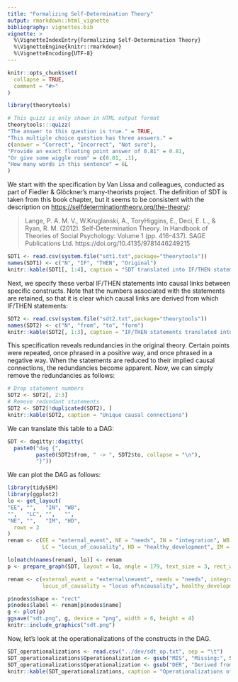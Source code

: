```yaml
---
title: "Formalizing Self-Determination Theory"
output: rmarkdown::html_vignette
bibliography: vignettes.bib
vignette: >
  %\VignetteIndexEntry{Formalizing Self-Determination Theory}
  %\VignetteEngine{knitr::rmarkdown}
  %\VignetteEncoding{UTF-8}
---
```


```r
knitr::opts_chunk$set(
  collapse = TRUE,
  comment = "#>"
)
```

```r
library(theorytools)
```

```r
# This quizz is only shown in HTML output format
theorytools:::quizz(
"The answer to this question is true." = TRUE,
"This multiple choice question has three answers." =
c(answer = "Correct", "Incorrect", "Not sure"),
"Provide an exact floating point answer of 0.81" = 0.81,
"Or give some wiggle room" = c(0.81, .1),
"How many words in this sentence" = 6L
)
```

We start with the specification by Van Lissa and colleagues, conducted as part of Fiedler & Glöckner's many-theorists project.
The definition of SDT is taken from this book chapter, but it seems to be consistent with the description on <https://selfdeterminationtheory.org/the-theory/>:

> Lange, P. A. M. V., W.Kruglanski, A., ToryHiggins, E., Deci, E. L., & Ryan, R. M. (2012). Self-Determination Theory. In Handbook of Theories of Social Psychology: Volume 1 (pp. 416–437). SAGE Publications Ltd. https://doi.org/10.4135/9781446249215




```r
SDT1 <- read.csv(system.file("sdt1.txt",package="theorytools"))
names(SDT1) <- c("N", "IF", "THEN", "Original")
knitr::kable(SDT1[, 1:4], caption = "SDT translated into IF/THEN statements")
```


Next, we specify these verbal IF/THEN statements into causal links between specific constructs.
Note that the numbers associated with the statements are retained,
so that it is clear which causal links are derived from which IF/THEN statements:

```r
SDT2 <- read.csv(system.file("sdt2.txt",package="theorytools"))
names(SDT2) <- c("N", "from", "to", "form")
knitr::kable(SDT2[, 1:3], caption = "IF/THEN statements translated into causal connections")
```

This specification reveals redundancies in the original theory.
Certain points were repeated, once phrased in a positive way, and once phrased in a negative way.
When the statements are reduced to their implied causal connections, the redundancies become apparent.
Now, we can simply remove the redundancies as follows:

```r
# Drop statement numbers
SDT2 <- SDT2[, 2:3]
# Remove redundant statements
SDT2 <- SDT2[!duplicated(SDT2), ]
knitr::kable(SDT2, caption = "Unique causal connections")
```

We can translate this table to a DAG:

```r
SDT <- dagitty::dagitty(
  paste0("dag {",
         paste0(SDT2$from, " -> ", SDT2$to, collapse = "\n"),
         "}"))
```

We can plot the DAG as follows:

```r
library(tidySEM)
library(ggplot2)
lo <- get_layout(
"EE", "",   "IN", "WB",
"",   "LC", "",   "",
"NE", "",   "IM", "HD",
  rows = 3
)
renam <- c(EE = "external_event", NE = "needs", IN = "integration", WB = "wellbeing", 
           LC = "locus_of_causality", HD = "healthy_development", IM = "intrinsic_motivation")

lo[match(names(renam), lo)] <- renam
p <- prepare_graph(SDT, layout = lo, angle = 179, text_size = 3, rect_width = 1.5, spacing_x = 2.5)

renam <- c(external_event = "external\nevent", needs = "needs", integration = "integration", wellbeing = "wellbeing", 
           locus_of_causality = "locus of\ncausality", healthy_development = "healthy\ndev.", intrinsic_motivation = "intrinsic\nmotivation")

p$nodes$shape <- "rect"
p$nodes$label <- renam[p$nodes$name]
g <- plot(p)
ggsave("sdt.png", g, device = "png", width = 6, height = 4)
knitr::include_graphics("sdt.png")
```


Now, let's look at the operationalizations of the constructs in the DAG.

```r
SDT_operationalizations <- read.csv("../dev/sdt_op.txt", sep = "\t")
SDT_operationalizations$Operationalization <- gsub("MIS", "Missing:", SDT_operationalizations$Operationalization, fixed = TRUE)
SDT_operationalizations$Operationalization <- gsub("DER", "Derived from other source:", SDT_operationalizations$Operationalization, fixed = TRUE)
knitr::kable(SDT_operationalizations, caption = "Operationalizations of constructs in SDT")
```





